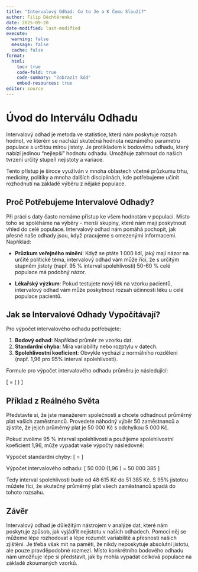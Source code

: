 ```yaml
---
title: "Intervalový Odhad: Co to Je a K Čemu Slouží?"
author: Filip Děchtěrenko
date: 2025-09-20
date-modified: last-modified
execute:
  warning: false
  message: false
  cache: false
format:
  html:
    toc: true
    code-fold: true
    code-summary: "Zobrazit kód"
    embed-resources: true
editor: source
---
```


# Úvod do Interválu Odhadu

Intervalový odhad je metoda ve statistice, která nám poskytuje rozsah hodnot, ve kterém se nachází skutečná hodnota neznámého parametru populace s určitou mírou jistoty. Je protikladem k bodovému odhadu, který nabízí jedinou "nejlepší" hodnotu odhadu. Umožňuje zahrnout do našich tvrzení určitý stupeň nejistoty a variace.

Tento přístup je široce využíván v mnoha oblastech včetně průzkumu trhu, medicíny, politiky a mnoha dalších disciplínách, kde potřebujeme učinit rozhodnutí na základě výběru z nějaké populace.

## Proč Potřebujeme Intervalové Odhady?

Při práci s daty často nemáme přístup ke všem hodnotám v populaci. Místo toho se spoléháme na výběry - menší skupiny, které nám mají poskytnout vhled do celé populace. Intervalový odhad nám pomáhá pochopit, jak přesné naše odhady jsou, když pracujeme s omezenými informacemi. Například:

- **Průzkum veřejného mínění**: Když se ptáte 1 000 lidí, jaký mají názor na určité politické téma, intervalový odhad vám může říci, že s určitým stupněm jistoty (např. 95 % interval spolehlivosti) 50-60 % celé populace má podobný názor.

- **Lékařský výzkum**: Pokud testujete nový lék na vzorku pacientů, intervalový odhad vám může poskytnout rozsah účinnosti léku u celé populace pacientů.

## Jak se Intervalové Odhady Vypočítávají?

Pro výpočet intervalového odhadu potřebujete:

1. **Bodový odhad**: Například průměr ze vzorku dat.
2. **Standardní chyba**: Míra variability nebo rozptylu v datech.
3. **Spolehlivostní koeficient**: Obvykle vychází z normálního rozdělení (např. 1,96 pro 95% interval spolehlivosti).

Formule pro výpočet intervalového odhadu průměru je následující:

\[ \text{Interval spolehlivosti} = \text{bodový odhad} \pm (\text{spolehlivostní koeficient} \times \text{standardní chyba}) \]

## Příklad z Reálného Světa

Představte si, že jste manažerem společnosti a chcete odhadnout průměrný plat vašich zaměstnanců. Provedete náhodný výběr 50 zaměstnanců a zjistíte, že jejich průměrný plat je 50 000 Kč s odchylkou 5 000 Kč.

Pokud zvolíme 95 % interval spolehlivosti a použijeme spolehlivostní koeficient 1,96, může vypadat vaše výpočty následovně:

Výpočet standardní chyby:
\[ \text{Standardní chyba} = \frac{5 000}{\sqrt{50}} \approx 707 \]

Výpočet intervalového odhadu:
\[ 50 000 \pm (1,96 \times 707) = 50 000 \pm 1 385 \]

Tedy interval spolehlivosti bude od 48 615 Kč do 51 385 Kč. S 95% jistotou můžete říci, že skutečný průměrný plat všech zaměstnanců spadá do tohoto rozsahu.

## Závěr

Intervalový odhad je důležitým nástrojem v analýze dat, které nám poskytuje způsob, jak vyjádřit nejistotu v našich odhadech. Pomocí něj se můžeme lépe rozhodovat a lépe rozumět variabilitě a přesnosti našich zjištění. Je třeba však mít na paměti, že nikdy neposkytuje absolutní jistotu, ale pouze pravděpodobné rozmezí. Místo konkrétního bodového odhadu nám umožňuje lépe si představit, jak by mohla vypadat celková populace na základě zkoumaných vzorků.

